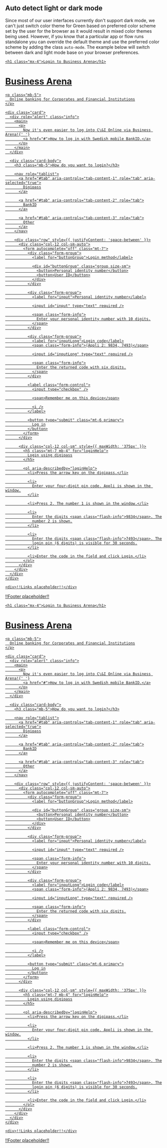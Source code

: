 
<Meta title="Use cases/Dark mode/Use preferred color scheme" />

## Auto detect light or dark mode

Since most of our user interfaces currently don't support dark mode, we can't just switch color theme for Green based on preferred color scheme set by the user for the browser as it would result in mixed color themes being used.
However, if you know that a particular app or flow runs standalone you can override the default theme and use the preferred color scheme by adding the class `auto-mode`. The example below will switch between dark and light mode base on your browser preferences.

<main class="auto-mode bg-color">
  <nav role="navigation" class="bg-dark">
    <a aria-label="Open seb.se in new tab" href="http://www.seb.se" target="_blank" class="brand" />

    <h1 class="mx-4">Login to Business Arena</h1>
  </nav>

  <div class="mx-auto my-6" style={{ maxWidth: '768px', marginLeft: 'auto', marginRight: 'auto' }}>
    <h1>Business Arena</h1>

    <p class="mb-5">
      Online banking for Corporates and Financial Institutions
    </p>

    <div class="card">
      <div role="alert" class="info">
        <main>
          <p>
            Now it's even easier to log into C\&I Online via Business Arena!{' '}
            <a href="#">How to log in with Swedish mobile BankID.</a>
          </p>
        </main>
      </div>

      <div class="card-body">
        <h3 class="mb-5">How do you want to login?</h3>

        <nav role="tablist">
          <a href="#tab" aria-controls="tab-content-1" role="tab" aria-selected="true">
            Digipass
          </a>

          <a href="#tab" aria-controls="tab-content-2" role="tab">
            BankID
          </a>

          <a href="#tab" aria-controls="tab-content-3" role="tab">
            Other
          </a>
        </nav>

        <div class="row" style={{ justifyContent: 'space-between' }}>
          <div class="col-12 col-sm-auto">
            <form autocomplete="off" class="mt-7">
              <div class="form-group">
                <label for="buttonGroup">Login method</label>

                <div id="buttonGroup" class="group size-sm">
                  <button>Personal identity number</button>
                  <button>User ID</button>
                </div>
              </div>

              <div class="form-group">
                <label for="input">Personal identity number</label>

                <input id="input" type="text" required />

                <span class="form-info">
                  Enter your personal identity number with 10 digits.
                </span>
              </div>

              <div class="form-group">
                <label for="inputLong">Login code</label>
                <span class="form-info">(Appli 2: 9834, 7493)</span>

                <input id="inputLong" type="text" required />

                <span class="form-info">
                  Enter the returned code with six digits.
                </span>
              </div>

              <label class="form-control">
                <input type="checkbox" />

                <span>Remember me on this device</span>

                <i />
              </label>

              <button type="submit" class="mt-6 primary">
                Log in
              </button>
            </form>
          </div>

          <div class="col-12 col-sm" style={{ maxWidth: '375px' }}>
            <h5 class="mt-7 mb-4" for="loginHelp">
              Login using digipass
            </h5>

            <ol aria-describedby="loginHelp">
              <li>Press the arrow key on the digipass.</li>

              <li>
                Enter your four-digit pin code. Appli is shown in the window.
              </li>

              <li>Press 2. The number 1 is shown in the window.</li>

              <li>
                Enter the digits <span class="flash-info">9834</span>. The
                number 2 is shown.
              </li>

              <li>
                Enter the digits <span class="flash-info">7493</span>. The
                login pin (6 digits) is visible for 30 seconds.
              </li>

              <li>Enter the code in the field and click Login.</li>
            </ol>
          </div>
        </div>
      </div>
    </div>

    <div>!!Links placeholder!!</div>
  </div>

  <div>!!Footer placeholder!!</div>
</main>

<main class="light-mode bg-color">
  <nav role="navigation" class="bg-dark">
    <a aria-label="Open seb.se in new tab" href="http://www.seb.se" target="_blank" class="brand" />

    <h1 class="mx-4">Login to Business Arena</h1>
  </nav>

  <div class="mx-auto my-6" style={{ maxWidth: '768px', marginLeft: 'auto', marginRight: 'auto' }}>
    <h1>Business Arena</h1>

    <p class="mb-5">
      Online banking for Corporates and Financial Institutions
    </p>

    <div class="card">
      <div role="alert" class="info">
        <main>
          <p>
            Now it's even easier to log into C\&I Online via Business Arena!{' '}
            <a href="#">How to log in with Swedish mobile BankID.</a>
          </p>
        </main>
      </div>

      <div class="card-body">
        <h3 class="mb-5">How do you want to login?</h3>

        <nav role="tablist">
          <a href="#tab" aria-controls="tab-content-1" role="tab" aria-selected="true">
            Digipass
          </a>

          <a href="#tab" aria-controls="tab-content-2" role="tab">
            BankID
          </a>

          <a href="#tab" aria-controls="tab-content-3" role="tab">
            Other
          </a>
        </nav>

        <div class="row" style={{ justifyContent: 'space-between' }}>
          <div class="col-12 col-sm-auto">
            <form autocomplete="off" class="mt-7">
              <div class="form-group">
                <label for="buttonGroup">Login method</label>

                <div id="buttonGroup" class="group size-sm">
                  <button>Personal identity number</button>
                  <button>User ID</button>
                </div>
              </div>

              <div class="form-group">
                <label for="input">Personal identity number</label>

                <input id="input" type="text" required />

                <span class="form-info">
                  Enter your personal identity number with 10 digits.
                </span>
              </div>

              <div class="form-group">
                <label for="inputLong">Login code</label>
                <span class="form-info">(Appli 2: 9834, 7493)</span>

                <input id="inputLong" type="text" required />

                <span class="form-info">
                  Enter the returned code with six digits.
                </span>
              </div>

              <label class="form-control">
                <input type="checkbox" />

                <span>Remember me on this device</span>

                <i />
              </label>

              <button type="submit" class="mt-6 primary">
                Log in
              </button>
            </form>
          </div>

          <div class="col-12 col-sm" style={{ maxWidth: '375px' }}>
            <h5 class="mt-7 mb-4" for="loginHelp">
              Login using digipass
            </h5>

            <ol aria-describedby="loginHelp">
              <li>Press the arrow key on the digipass.</li>

              <li>
                Enter your four-digit pin code. Appli is shown in the window.
              </li>

              <li>Press 2. The number 1 is shown in the window.</li>

              <li>
                Enter the digits <span class="flash-info">9834</span>. The
                number 2 is shown.
              </li>

              <li>
                Enter the digits <span class="flash-info">7493</span>. The
                login pin (6 digits) is visible for 30 seconds.
              </li>

              <li>Enter the code in the field and click Login.</li>
            </ol>
          </div>
        </div>
      </div>
    </div>

    <div>!!Links placeholder!!</div>
  </div>

  <div>!!Footer placeholder!!</div>
</main>
